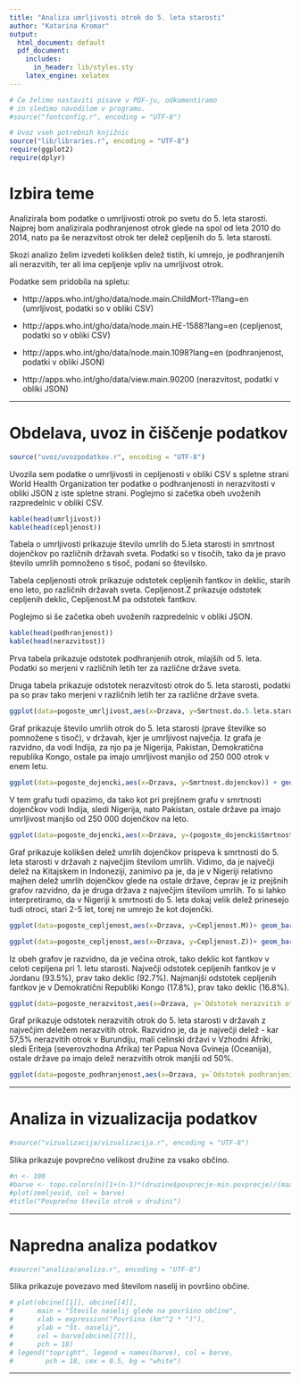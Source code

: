 ```yaml
---
title: "Analiza umrljivosti otrok do 5. leta starosti"
author: "Katarina Kromar"
output:
  html_document: default
  pdf_document:
    includes:
      in_header: lib/styles.sty
    latex_engine: xelatex
---
```


```r
# Če želimo nastaviti pisave v PDF-ju, odkomentiramo
# in sledimo navodilom v programu.
#source("fontconfig.r", encoding = "UTF-8")

# Uvoz vseh potrebnih knjižnic
source("lib/libraries.r", encoding = "UTF-8")
require(ggplot2)
require(dplyr)
```

# Izbira teme

Analizirala bom podatke o umrljivosti otrok po svetu do 5. leta starosti. Najprej bom analizirala podhranjenost otrok glede na spol od leta 2010 do 2014, nato pa še nerazvitost otrok ter delež cepljenih do 5. leta starosti.

Skozi analizo želim izvedeti kolikšen delež tistih, ki umrejo, je podhranjenih ali nerazvitih, ter ali ima cepljenje vpliv na umrljivost otrok.

Podatke sem pridobila na spletu:

* http://apps.who.int/gho/data/node.main.ChildMort-1?lang=en (umrljivost, podatki so v obliki CSV)

* http://apps.who.int/gho/data/node.main.HE-1588?lang=en (cepljenost, podatki so v obliki CSV)

* http://apps.who.int/gho/data/node.main.1098?lang=en (podhranjenost, podatki v obliki JSON)

* http://apps.who.int/gho/data/view.main.90200 (nerazvitost, podatki v obliki JSON)

***

# Obdelava, uvoz in čiščenje podatkov

```r
source("uvoz/uvozpodatkov.r", encoding = "UTF-8")
```

Uvozila sem podatke o umrljivosti in cepljenosti v obliki CSV s spletne strani World Health Organization ter podatke o podhranjenosti in nerazvitosti v obliki JSON
z iste spletne strani. Poglejmo si začetka obeh uvoženih razpredelnic v obliki CSV.

```r
kable(head(umrljivost))
kable(head(cepljenost))
```


Tabela o umrljivosti prikazuje število umrlih do 5.leta starosti in smrtnost dojenčkov po različnih državah sveta. Podatki so v tisočih, tako da je pravo število umrlih pomnoženo s tisoč, podani so številsko.

Tabela \ref{fig:razpredelnice} cepljenosti otrok prikazuje odstotek cepljenih fantkov in deklic, starih eno leto, po različnih državah sveta. Cepljenost.Z prikazuje odstotek cepljenih deklic, Cepljenost.M pa odstotek fantkov.


Poglejmo si še začetka obeh uvoženih razpredelnic v obliki JSON.

```r
kable(head(podhranjenost))
kable(head(nerazvitost))
```

Prva tabela prikazuje odstotek podhranjenih otrok, mlajših od 5. leta. Podatki so merjeni v različnih letih ter za različne države sveta.

Druga tabela prikazuje odstotek nerazvitosti otrok do 5. leta starosti, podatki pa so prav tako merjeni v različnih letih ter za različne države sveta.


```r
ggplot(data=pogoste_umrljivost,aes(x=Drzava, y=Smrtnost.do.5.leta.starosti)) + geom_point(colour='red',size=4)
```

Graf prikazuje število umrlih otrok do 5. leta starosti (prave številke so pomnožene s tisoč), v državah, kjer je umrljivost največja. Iz grafa je razvidno, da vodi Indija, za njo pa je Nigerija, Pakistan, Demokratična republika Kongo, ostale pa imajo umrljivost manjšo od 250 000 otrok v enem letu.

```r
ggplot(data=pogoste_dojencki,aes(x=Drzava, y=Smrtnost.dojenckov)) + geom_point(colour='red',size=4)
```

V tem grafu tudi opazimo, da tako kot pri prejšnem grafu v smrtnosti dojenčkov vodi Indija, sledi Nigerija, nato Pakistan, ostale države pa imajo umrljivost manjšo  od 250 000 dojenčkov na leto.

```r
ggplot(data=pogoste_dojencki,aes(x=Drzava, y=(pogoste_dojencki$Smrtnost.dojenckov/pogoste_dojencki$Smrtnost.do.5.leta.starosti)*100)) + geom_point(colour='red',size=4)
```

Graf prikazuje kolikšen delež umrlih dojenčkov prispeva k smrtnosti do 5. leta starosti v državah z največjim številom umrlih. Vidimo, da je največji delež na Kitajskem in Indoneziji, zanimivo pa je, da je v Nigeriji relativno majhen delež umrlih dojenčkov glede na ostale države, čeprav je iz prejšnih grafov razvidno, da je druga država z največjim številom umrlih. To si lahko interpretiramo, da v Nigeriji k smrtnosti do 5. leta dokaj velik delež prinesejo tudi otroci, stari 2-5 let, torej ne umrejo že kot dojenčki.

```r
ggplot(data=pogoste_cepljenost,aes(x=Drzava, y=Cepljenost.M))+ geom_bar(fill='blue', stat= "identity")
```


```r
ggplot(data=pogoste_cepljenost,aes(x=Drzava, y=Cepljenost.Z))+ geom_bar(fill='pink', stat= "identity")
```


Iz obeh grafov je razvidno, da je večina otrok, tako deklic kot fantkov v celoti cepljena pri 1. letu starosti. Največji odstotek cepljenih fantkov je v Jordanu (93.5%), prav tako deklic (92.7%). Najmanjši odstotek cepljenih fantkov je v Demokratični Republiki Kongo (17.8%), prav tako deklic (16.8%).


```r
ggplot(data=pogoste_nerazvitost,aes(x=Drzava, y=`Odstotek nerazvitih otrok`)) + geom_point(colour='red',size=4)
```

Graf prikazuje odstotek nerazvitih otrok do 5. leta starosti v državah z največjim deležem nerazvitih otrok. Razvidno je, da je največji delež - kar 57,5% nerazvitih otrok v Burundiju, mali celinski državi v Vzhodni Afriki, sledi Eriteja (severovzhodna Afrika) ter Papua Nova Gvineja (Oceanija), ostale države pa imajo delež nerazvitih otrok manjši od 50%.


```r
ggplot(data=pogoste_podhranjenost,aes(x=Drzava, y=`Odstotek podhranjenih otrok`))+ geom_point(colour='green', size= 4)
```



***

# Analiza in vizualizacija podatkov

```r
#source("vizualizacija/vizualizacija.r", encoding = "UTF-8")
```

Slika \ref{fig:zemljevid} prikazuje povprečno velikost družine za vsako občino.

```r
#n <- 100
#barve <- topo.colors(n)[1+(n-1)*(druzine$povprecje-min.povprecje)/(max.povprecje-min.povprecje)]
#plot(zemljevid, col = barve)
#title("Povprečno število otrok v družini")
```

***

# Napredna analiza podatkov

```r
#source("analiza/analiza.r", encoding = "UTF-8")
```

Slika \ref{fig:graf} prikazuje povezavo med številom naselij in površino občine.

```r
# plot(obcine[[1]], obcine[[4]],
#      main = "Število naselij glede na površino občine",
#      xlab = expression("Površina (km"^2 * ")"),
#      ylab = "Št. naselij",
#      col = barve[obcine[[7]]],
#      pch = 18)
# legend("topright", legend = names(barve), col = barve,
#        pch = 18, cex = 0.5, bg = "white")
```

***